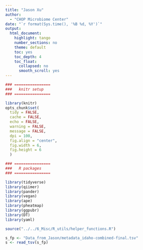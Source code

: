 ```yaml
---
title: "Jason Xu"
author:
  - "CHOP Microbiome Center"
date: "`r format(Sys.time(), '%B %d, %Y')`"
output:
  html_document:
    highlight: tango
    number_sections: no
    theme: default
    toc: yes
    toc_depth: 4
    toc_float:
      collapsed: no
      smooth_scroll: yes
---
```


```r
### ================
###   knitr setup
### ================

library(knitr)
opts_chunk$set(
  tidy = FALSE,
  cache = FALSE,
  echo = FALSE,
  warning = FALSE,
  message = FALSE,
  dpi = 100,
  fig.align = "center",
  fig.width = 6,
  fig.height = 6
  )
```

```r
### ================
###   R packages
### ================

library(tidyverse)
library(qiimer)
library(pander)
library(vegan)
library(ape)
library(pheatmap)
library(ggpubr)
library(DT)
library(yaml)
```

```r
source("../../6_Misc/R_utils/helper_functions.R")
```

```r
s_fp <- "Data_from_Jason/metadata_idaho-combined-final.tsv"
s <- read_tsv(s_fp)
```

